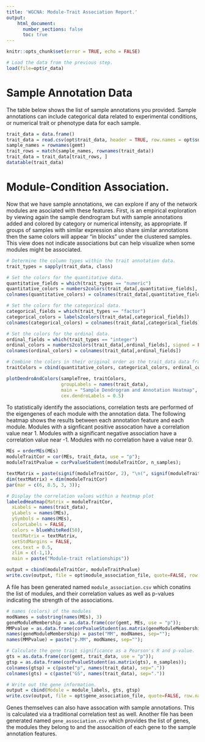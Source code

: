 ```yaml
---
title: 'WGCNA: Module-Trait Association Report.'
output:
    html_document:
      number_sections: false
      toc: true
---
```


```r
knitr::opts_chunk$set(error = TRUE, echo = FALSE)
```
```r
# Load the data from the previous step.
load(file=opt$r_data)
```
# Sample Annotation Data

The table below shows the list of sample annotations you provided.  Sample annotations can include categorical data related to experimental conditions, or numerical trait or phenotype data for each sample.

```r
trait_data = data.frame()
trait_data = read.csv(opt$trait_data, header = TRUE, row.names = opt$sname_col)
sample_names = rownames(gemt)
trait_rows = match(sample_names, rownames(trait_data))
trait_data = trait_data[trait_rows, ]
datatable(trait_data)
```
# Module-Condition Association.
Now that we have sample annotations, we can explore if any of the network modules are asociated with these features. First, is an empirical exploration by viewing again the sample dendrogram but with sample annotations added and colored by category or numerical intensity, as appropriate. If groups of samples with similar expression also share similar annotations then the same colors will appear "in blocks" under the clustered samples.  This view does not indicate associations but can help visualize when some modules might be associated.

```r

# Determine the column types within the trait annotation data.
trait_types = sapply(trait_data, class)

# Set the colors for the quantitative data.
quantitative_fields = which(trait_types == "numeric")
quantitative_colors = numbers2colors(trait_data[,quantitative_fields], signed = FALSE)
colnames(quantitative_colors) = colnames(trait_data[,quantitative_fields])

# Set the colors for the categorical data.
categorical_fields = which(trait_types == "factor")
categorical_colors = labels2colors(trait_data[,categorical_fields])
colnames(categorical_colors) = colnames(trait_data[,categorical_fields])

# Set the colors for the ordinal data.
ordinal_fields = which(trait_types == "integer")
ordinal_colors = numbers2colors(trait_data[,ordinal_fields], signed = FALSE)
colnames(ordinal_colors) = colnames(trait_data[,ordinal_fields])

# Combine the colors in their original order as the trait_data data frame.
traitColors = cbind(quantitative_colors, categorical_colors, ordinal_colors)

plotDendroAndColors(sampleTree, traitColors,
                    groupLabels = names(trait_data),
                    main = "Sample Dendrogram and Annotation Heatmap",
                    cex.dendroLabels = 0.5)

```

To statistically identify the associations, correlation tests are performed of the eigengenes of each module with the annotation data. The following heatmap shows the results between each annotation feature and each module.  Modules with a signficant positive assocation have a correlation value near 1. Modules with a significant negative association have a correlation value near -1.  Modules with no correlation have a value near 0.

```r
MEs = orderMEs(MEs)
moduleTraitCor = cor(MEs, trait_data, use = "p");
moduleTraitPvalue = corPvalueStudent(moduleTraitCor, n_samples);

textMatrix = paste(signif(moduleTraitCor, 2), "\n(", signif(moduleTraitPvalue, 1), ")", sep = "");
dim(textMatrix) = dim(moduleTraitCor)
par(mar = c(6, 8.5, 3, 3));

# Display the correlation values within a heatmap plot
labeledHeatmap(Matrix = moduleTraitCor,
  xLabels = names(trait_data),
  yLabels = names(MEs),
  ySymbols = names(MEs),
  colorLabels = FALSE,
  colors = blueWhiteRed(50),
  textMatrix = textMatrix,
  setStdMargins = FALSE,
  cex.text = 0.5,
  zlim = c(-1,1),
  main = paste("Module-trait relationships"))
```

```r
output = cbind(moduleTraitCor, moduleTraitPvalue)
write.csv(output, file = opt$module_association_file, quote=FALSE, row.names=TRUE)
```
A file has been generated named `module_association.csv` which conatins the list of modules, and their correlation values as well as p-values indicating the strength of the associations.
```r
# names (colors) of the modules
modNames = substring(names(MEs), 3)
geneModuleMembership = as.data.frame(cor(gemt, MEs, use = "p"));
MMPvalue = as.data.frame(corPvalueStudent(as.matrix(geneModuleMembership), n_samples));
names(geneModuleMembership) = paste("MM", modNames, sep="");
names(MMPvalue) = paste("p.MM", modNames, sep="");

# Calculate the gene trait significance as a Pearson's R and p-value.
gts = as.data.frame(cor(gemt, trait_data, use = "p"));
gtsp = as.data.frame(corPvalueStudent(as.matrix(gts), n_samples));
colnames(gtsp) = c(paste("p", names(trait_data), sep="."))
colnames(gts) = c(paste("GS", names(trait_data), sep="."))

# Write out the gene information.
output = cbind(Module = module_labels, gts, gtsp)
write.csv(output, file = opt$gene_association_file, quote=FALSE, row.names=TRUE)

```
Genes themselves can also have assocation with sample annotations. This is calculated via a traditional correlation test as well.  Another file has been generated named `gene_association.csv` which provides the list of genes, the modules they belong to and the assocaition of each gene to the sample annotation features.

